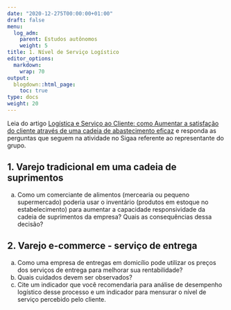 ```yaml
---
date: "2020-12-275T00:00:00+01:00"
draft: false
menu:
  log_adm:
    parent: Estudos autônomos
    weight: 5
title: 1. Nível de Serviço Logístico
editor_options: 
  markdown: 
    wrap: 70
output: 
  blogdown::html_page:
    toc: true
type: docs
weight: 20
---
```


Leia do artigo [Logística e Serviço ao Cliente: como Aumentar a satisfação do cliente através de uma cadeia de abastecimento eficaz](https://github.com/retaoliveira/relements/raw/main/texto/servico_log.pdf) e responda as perguntas que seguem na atividade no Sigaa referente ao representante do grupo.

## 1. Varejo tradicional em uma cadeia de suprimentos

a. Como um comerciante de alimentos (mercearia ou pequeno supermercado) poderia usar o inventário (produtos em estoque no estabelecimento) para aumentar a capacidade responsividade da cadeia de suprimentos da empresa? Quais as consequências dessa decisão?

## 2. Varejo e-commerce - serviço de entrega

a. Como uma empresa de entregas em domicílio pode utilizar os preços dos serviços de entrega para melhorar sua rentabilidade?
b. Quais cuidados devem ser observados?
c. Cite um indicador que você recomendaria para análise de desempenho logístico desse processo e um indicador para mensurar o nível de serviço percebido pelo cliente. 

